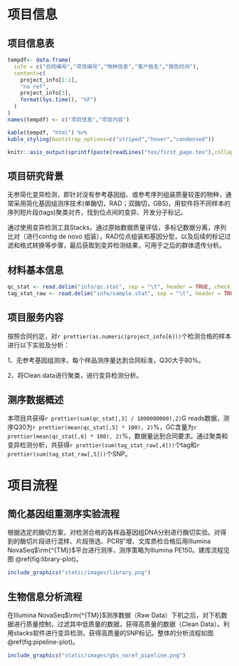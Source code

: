 # 项目信息

## 项目信息表

```r
tempdf<- data.frame(
  info = c("合同编号","项目编号","物种信息","客户姓名","报告时间"),
  content=c(
    project_info[1:2],
    "no ref",
    project_info[3],
    format(Sys.time(), "%F")
  )
)
names(tempdf) <- c("项目信息","项目内容")
```

```r
kable(tempdf, "html") %>%
kable_styling(bootstrap_options=c("striped","hover","condensed"))
```

```r
knitr::asis_output(sprintf(paste(readLines("tex/first_page.tex"),collapse="\n"),project_info[1],"no ref",project_info[6]))
```


## 项目研究背景

无参简化变异检测，即针对没有参考基因组、或参考序列组装质量较差的物种，通常采用简化基因组测序技术(单酶切，RAD；双酶切，GBS)，用软件将不同样本的序列短片段(tags)聚类对齐，找到位点间的变异、开发分子标记。

通过使用变异检测工具Stacks，通过原始数据质量评估，多标记数据分离，序列比对（进行contig de novo 组装），RAD位点组装和基因分型，以及后续的标记过滤和格式转换等步骤，最后获取到变异检测结果，可用于之后的群体遗传分析。

## 材料基本信息

```r
qc_stat <- read.delim("info/qc.stat", sep = "\t", header = TRUE, check.names = FALSE)
tag_stat_raw <- read.delim("info/sample.stat", sep = "\t", header = TRUE, check.names = FALSE)
```

## 项目服务内容

按照合同约定，对`r prettier(as.numeric(project_info[6]))`个检测合格的样本进行以下实验及分析：

1、无参考基因组测序，每个样品测序量达到合同标准，Q30大于80%。

2、将Clean data进行聚类，进行变异检测分析。

## 测序数据概述


本项目共获得`r prettier(sum(qc_stat[,3] / 1000000000),2)`G reads数据，测序Q30为`r prettier(mean(qc_stat[,5] * 100), 2)`%，GC含量为`r prettier(mean(qc_stat[,6] * 100), 2)`%，数据量达到合同要求。通过聚类和变异检测分析，共获得`r prettier(sum(tag_stat_raw[,4]))`个tag和`r prettier(sum(tag_stat_raw[,5]))`个SNP。


# 项目流程

## 简化基因组重测序实验流程

根据选定的酶切方案，对检测合格的各样品基因组DNA分别进行酶切实验。对得到的酶切片段进行混样、片段筛选、PCR扩增、文库质检合格后用Illumina NovaSeq$\rm{^{TM}}$平台进行测序，测序策略为Illumina PE150。建库流程见图 \@ref(fig:library-plot)。


```r
include_graphics("static/images/library.png")
```


## 生物信息分析流程

在Illumina NovaSeq$\rm{^{TM}}$测序数据（Raw Data）下机之后，对下机数据进行质量控制，过滤其中低质量的数据，获得高质量的数据（Clean Data）。利用stacks软件进行变异检测，获得高质量的SNP标记。整体的分析流程如图 \@ref(fig:pipeline-plot)。


```r
include_graphics("static/images/gbs_noref_pipeline.png")
```


\clearpage

\clearpage


